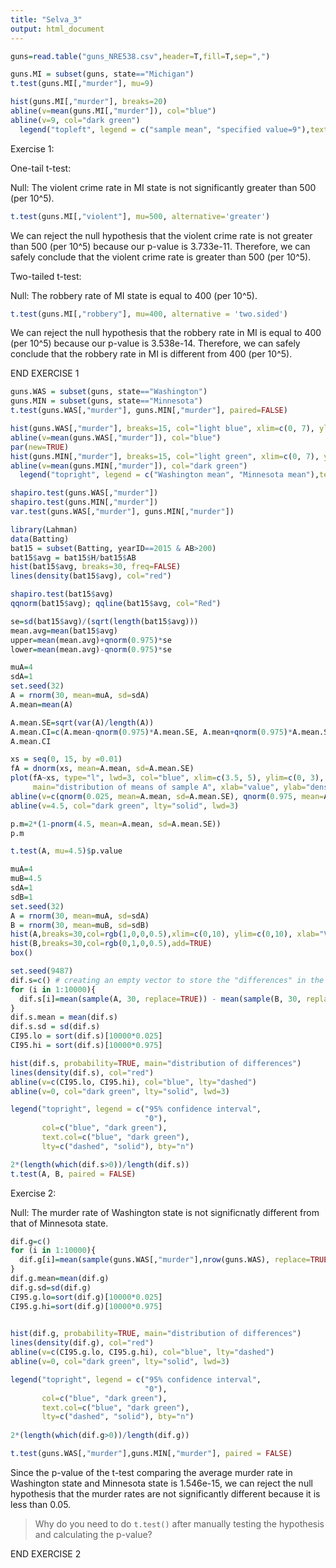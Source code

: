 ```yaml
---
title: "Selva_3"
output: html_document
---
```


```r
guns=read.table("guns_NRE538.csv",header=T,fill=T,sep=",")
```

```r
guns.MI = subset(guns, state=="Michigan")
t.test(guns.MI[,"murder"], mu=9)
```

```r
hist(guns.MI[,"murder"], breaks=20)
abline(v=mean(guns.MI[,"murder"]), col="blue")
abline(v=9, col="dark green")
  legend("topleft", legend = c("sample mean", "specified value=9"),text.col=c("blue", "dark green"))
```

Exercise 1:

One-tail t-test:

Null: The violent crime rate in MI state is not significantly greater than 500 (per 10^5).

```r
t.test(guns.MI[,"violent"], mu=500, alternative='greater')
```

We can reject the null hypothesis that the violent crime rate is not greater than 500 (per 10^5) because our p-value is 3.733e-11. Therefore, we can safely conclude that the violent crime rate is greater than 500 (per 10^5).

Two-tailed t-test:

Null: The robbery rate of MI state is equal to 400 (per 10^5).

```r
t.test(guns.MI[,"robbery"], mu=400, alternative = 'two.sided')
```

We can reject the null hypothesis that the robbery rate in MI is equal to 400 (per 10^5) because our p-value is 3.538e-14. Therefore, we can safely conclude that the robbery rate in MI is different from 400 (per 10^5).

END EXERCISE 1

```r
guns.WAS = subset(guns, state=="Washington")
guns.MIN = subset(guns, state=="Minnesota")
t.test(guns.WAS[,"murder"], guns.MIN[,"murder"], paired=FALSE)
```

```r
hist(guns.WAS[,"murder"], breaks=15, col="light blue", xlim=c(0, 7), ylim=c(0,5), xlab="murder rate", main="")
abline(v=mean(guns.WAS[,"murder"]), col="blue")
par(new=TRUE)
hist(guns.MIN[,"murder"], breaks=15, col="light green", xlim=c(0, 7), ylim=c(0,5), xlab="", main="")
abline(v=mean(guns.MIN[,"murder"]), col="dark green")
  legend("topright", legend = c("Washington mean", "Minnesota mean"),text.col=c("blue", "dark green"))
```

```r
shapiro.test(guns.WAS[,"murder"])
shapiro.test(guns.MIN[,"murder"])
var.test(guns.WAS[,"murder"], guns.MIN[,"murder"])
```

```r
library(Lahman)
data(Batting)
bat15 = subset(Batting, yearID==2015 & AB>200)
bat15$avg = bat15$H/bat15$AB
hist(bat15$avg, breaks=30, freq=FALSE)
lines(density(bat15$avg), col="red")
```

```r
shapiro.test(bat15$avg)
qqnorm(bat15$avg); qqline(bat15$avg, col="Red")
```

```r
se=sd(bat15$avg)/(sqrt(length(bat15$avg)))
mean.avg=mean(bat15$avg)
upper=mean(mean.avg)+qnorm(0.975)*se
lower=mean(mean.avg)-qnorm(0.975)*se
```

```r
muA=4
sdA=1
set.seed(32)
A = rnorm(30, mean=muA, sd=sdA)
A.mean=mean(A)

A.mean.SE=sqrt(var(A)/length(A))
A.mean.CI=c(A.mean-qnorm(0.975)*A.mean.SE, A.mean+qnorm(0.975)*A.mean.SE)
A.mean.CI
```

```r
xs = seq(0, 15, by =0.01)
fA = dnorm(xs, mean=A.mean, sd=A.mean.SE)
plot(fA~xs, type="l", lwd=3, col="blue", xlim=c(3.5, 5), ylim=c(0, 3), 
     main="distribution of means of sample A", xlab="value", ylab="density")
abline(v=c(qnorm(0.025, mean=A.mean, sd=A.mean.SE), qnorm(0.975, mean=A.mean, sd=A.mean.SE)), col="blue", lty="dashed")
abline(v=4.5, col="dark green", lty="solid", lwd=3)
```

```r
p.m=2*(1-pnorm(4.5, mean=A.mean, sd=A.mean.SE))
p.m
```

```r
t.test(A, mu=4.5)$p.value
```

```r
muA=4
muB=4.5
sdA=1
sdB=1
set.seed(32)
A = rnorm(30, mean=muA, sd=sdA)
B = rnorm(30, mean=muB, sd=sdB)
hist(A,breaks=30,col=rgb(1,0,0,0.5),xlim=c(0,10), ylim=c(0,10), xlab="Value", main="histogram of sample A and B")
hist(B,breaks=30,col=rgb(0,1,0,0.5),add=TRUE)
box()
```

```r
set.seed(9487)
dif.s=c() # creating an empty vector to store the "differences" in the for loop
for (i in 1:10000){
  dif.s[i]=mean(sample(A, 30, replace=TRUE)) - mean(sample(B, 30, replace=TRUE))
}
dif.s.mean = mean(dif.s)
dif.s.sd = sd(dif.s)
CI95.lo = sort(dif.s)[10000*0.025]
CI95.hi = sort(dif.s)[10000*0.975]

hist(dif.s, probability=TRUE, main="distribution of differences")
lines(density(dif.s), col="red")
abline(v=c(CI95.lo, CI95.hi), col="blue", lty="dashed")
abline(v=0, col="dark green", lty="solid", lwd=3)

legend("topright", legend = c("95% confidence interval", 
                              "0"), 
       col=c("blue", "dark green"),
       text.col=c("blue", "dark green"),
       lty=c("dashed", "solid"), bty="n")
```

```r
2*(length(which(dif.s>0))/length(dif.s))
t.test(A, B, paired = FALSE)
```

Exercise 2:

Null: The murder rate of Washington state is not significnatly different from that of Minnesota state.

```r
dif.g=c()
for (i in 1:10000){
  dif.g[i]=mean(sample(guns.WAS[,"murder"],nrow(guns.WAS), replace=TRUE)) - mean(sample(guns.MIN[,"murder"], nrow(guns.MIN), replace=TRUE))
}
dif.g.mean=mean(dif.g)
dif.g.sd=sd(dif.g)
CI95.g.lo=sort(dif.g)[10000*0.025]
CI95.g.hi=sort(dif.g)[10000*0.975]

 
hist(dif.g, probability=TRUE, main="distribution of differences")
lines(density(dif.g), col="red")
abline(v=c(CI95.g.lo, CI95.g.hi), col="blue", lty="dashed")
abline(v=0, col="dark green", lty="solid", lwd=3)

legend("topright", legend = c("95% confidence interval", 
                              "0"), 
       col=c("blue", "dark green"),
       text.col=c("blue", "dark green"),
       lty=c("dashed", "solid"), bty="n")
 
2*(length(which(dif.g>0))/length(dif.g))

t.test(guns.WAS[,"murder"],guns.MIN[,"murder"], paired = FALSE)
```

Since the p-value of the t-test comparing the average murder rate in Washington state and Minnesota state is 1.546e-15, we can reject the null hypothesis that the murder rates are not significantly different because it is less than 0.05.

> Why do you need to do `t.test()` after manually testing the hypothesis and calculating the p-value?

END EXERCISE 2

